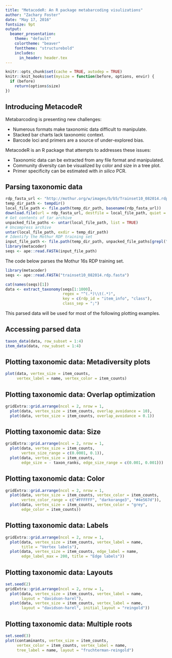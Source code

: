 ```yaml
---
title: "MetacodeR: An R package metabarcoding visulizations"
author: "Zachary Foster"
date: "May 17, 2016"
fontsize: 9pt
output:
  beamer_presentation:
    theme: "default"
    colortheme: "beaver"
    fonttheme: "structurebold"
    includes:
      in_header: header.tex
---
```


```r
knitr::opts_chunk$set(cache = TRUE, autodep = TRUE)
knitr::knit_hooks$set(mysize = function(before, options, envir) {
  if (before) 
    return(options$size)
})
```

## Introducing MetacodeR

Metabarcoding is presenting new challenges:

- Numerous formats make taxonomic data difficult to manipulate.
- Stacked bar charts lack taxonomic context.
- Barcode loci and primers are a source of under-explored bias.

MetacodeR is an R package that attempts to addresses these issues:

- Taxonomic data can be extracted from any file format and manipulated. 
- Community diversity can be visualized by color and size in a tree plot.
- Primer specificity can be estimated with *in silico* PCR.

## Parsing taxonomic data

```r
rdp_fasta_url <- "http://mothur.org/w/images/b/b5/Trainset10_082014.rdp.tgz"
temp_dir_path <- tempdir()
local_file_path <- file.path(temp_dir_path, basename(rdp_fasta_url))
download.file(url = rdp_fasta_url, destfile = local_file_path, quiet = TRUE)
# Get contents of tar archive
unpacked_file_paths <- untar(local_file_path, list = TRUE)
# Uncompress archive
untar(local_file_path, exdir = temp_dir_path)
# Identify the Mothur RDP training set
input_file_path <- file.path(temp_dir_path, unpacked_file_paths[grepl("fasta$", unpacked_file_paths)])
library(metacoder)
seqs <- ape::read.FASTA(input_file_path)
```

The code below parses the Mothur 16s RDP training set.

```r
library(metacoder)
seqs <- ape::read.FASTA("trainset10_082014.rdp.fasta") 
```

```r
cat(names(seqs)[1]) 
data <- extract_taxonomy(seqs[1:1000],
                         regex = "^(.*)\\t(.*)", 
                         key = c(rdp_id = "item_info", "class"),
                         class_sep = ";")
```

This parsed data will be used for most of the following plotting examples.

## Accessing parsed data

```r
taxon_data(data, row_subset = 1:4) 
item_data(data, row_subset = 1:4) 
```


## Plotting taxonomic data: Metadiversity plots

```r
plot(data, vertex_size = item_counts,
     vertex_label = name, vertex_color = item_counts)
```


## Plotting taxonomic data: Overlap optimization

```r
gridExtra::grid.arrange(ncol = 2, nrow = 1,
  plot(data, vertex_size = item_counts, overlap_avoidance = 10),
  plot(data, vertex_size = item_counts, overlap_avoidance = 0.1))
```


## Plotting taxonomic data: Size

```r
gridExtra::grid.arrange(ncol = 2, nrow = 1,
  plot(data, vertex_size = item_counts,
       vertex_size_range = c(0.0001, 0.1)),
  plot(data, vertex_size = item_counts,
       edge_size = - taxon_ranks, edge_size_range = c(0.001, 0.001)))
```


## Plotting taxonomic data: Color

```r
gridExtra::grid.arrange(ncol = 2, nrow = 1,
  plot(data, vertex_size = item_counts, vertex_color = item_counts,
       vertex_color_range = c("#FFFFFF", "darkorange3", "#4e567d")),
  plot(data, vertex_size = item_counts, vertex_color = "grey",
       edge_color = item_counts))
```


## Plotting taxonomic data: Labels

```r
gridExtra::grid.arrange(ncol = 2, nrow = 1,
  plot(data, vertex_size = item_counts, vertex_label = name,
       title = "Vertex labels"),
  plot(data, vertex_size = item_counts, edge_label = name,
       edge_label_max = 200, title = "Edge labels"))
```


## Plotting taxonomic data: Layouts

```r
set.seed(2)
gridExtra::grid.arrange(ncol = 2, nrow = 1,
  plot(data, vertex_size = item_counts, vertex_label = name,
       layout = "davidson-harel"),
  plot(data, vertex_size = item_counts, vertex_label = name,
       layout = "davidson-harel", initial_layout = "reingold"))
```


## Plotting taxonomic data: Multiple roots

```r
set.seed(3)
plot(contaminants, vertex_size = item_counts,
     vertex_color = item_counts, vertex_label = name,
     tree_label = name, layout = "fruchterman-reingold")
```

